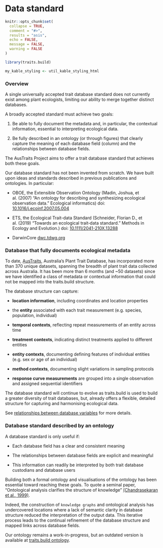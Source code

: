 # Data standard

```r
knitr::opts_chunk$set(
  collapse = TRUE,
  comment = "#>",
  results = "asis",
  echo = FALSE,
  message = FALSE,
  warning = FALSE
)

library(traits.build)

my_kable_styling <- util_kable_styling_html
```

### Overview

A single universally accepted trait database standard does not currently exist among plant ecologists, limiting our ability to merge together distinct databases.   

A broadly accepted standard must achieve two goals: 

1.  Be able to fully document the metadata and, in particular, the contextual information, essential to interpreting ecological data.   

2.  Be fully described in an ontology (or through figures) that clearly capture the meaning of each database field (column) and the relationships between database fields.   

The AusTraits Project aims to offer a trait database standard that achieves both these goals.

Our database standard has not been invented from scratch. We have built upon ideas and standards described in previous publications and ontologies. In particular:

- OBOE, the Extensible Observation Ontology (Madin, Joshua, et al.  (2007) "An ontology for describing and synthesizing ecological observation data." Ecological informatics) doi: [10.1016/j.ecoinf.2007.05.004](https://doi.org/10.1016/j.ecoinf.2007.05.004)   

- ETS, the Ecological Trait-data Standard (Schneider, Florian D., et al. (2019) "Towards an ecological trait‐data standard." Methods in Ecology and Evolution.) doi: [10.1111/2041-210X.13288](https://doi.org/10.1111/2041-210X.13288)  

- DarwinCore [dwc.tdwg.org](https://dwc.tdwg.org/)  

### Database that fully documents ecological metadata

To date, [AusTraits](https://github.com/traitecoevo/austraits.build), Australia's Plant Trait Database, has incorporated more than 370 unique datasets, spanning the breadth of plant trait data collected across Australia. It has been more than 6 months (and ~50 datasets) since we have identified a class of metadata or contextual information that could not be mapped into the traits.build structure.

The database structure can capture:


- **location information**, including coordinates and location properties

- the **entity** associated with each trait measurement (e.g. species, population, individual)   

- **temporal contexts**, reflecting repeat measurements of an entity across time

- **treatment contexts**, indicating distinct treatments applied to different entities   

- **entity contexts**, documenting defining features of individual entities (e.g. sex or age of an individual)   

- **method contexts**, documenting slight variations in sampling protocols

- **response curve measurements** are grouped into a single observation and assigned sequential identifiers 

The database standard will continue to evolve as traits.build is used to build a greater diversity of trait databases, but, already offers a flexible, detailed structure for capturing and harmonising ecological data.

See [relationships between database variables](database_metadata.html) for more details.

### Database standard described by an ontology

A database standard is only useful if:


- Each database field has a clear and consistent meaning

- The relationships between database fields are explicit and meaningful

- This information can readily be interpreted by both trait database custodians and database users 


Building both a formal ontology and visualisations of the ontology has been essential toward reaching these goals. To quote a seminal paper, "Ontological analysis clarifies the structure of knowledge" [(Chandrasekaran et al., 1999)](http://dx.doi.org/10.1109/5254.747902). 

Indeed, the construction of `knowledge graphs` and ontological analysis has undercovered locations where a lack of semantic clarity in database structure reduced the interpretation of the output data. This iterative process leads to the continual refinement of the database structure and mapped links across database fields. 

Our ontology remains a work-in-progress, but an outdated version is available at [traits.build ontology](https://github.com/traitecoevo/austraits.build/blob/develop/config/traits.build_v000.owl).  